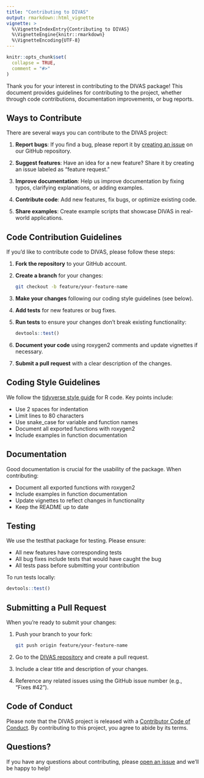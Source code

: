 ```yaml
---
title: "Contributing to DIVAS"
output: rmarkdown::html_vignette
vignette: >
  %\VignetteIndexEntry{Contributing to DIVAS}
  %\VignetteEngine{knitr::rmarkdown}
  %\VignetteEncoding{UTF-8}
---
```


```r
knitr::opts_chunk$set(
  collapse = TRUE,
  comment = "#>"
)
```

Thank you for your interest in contributing to the DIVAS package! This document provides guidelines for contributing to the project, whether through code contributions, documentation improvements, or bug reports.

## Ways to Contribute

There are several ways you can contribute to the DIVAS project:

1. **Report bugs**: If you find a bug, please report it by [creating an issue](https://github.com/ByronSyun/DIVAS_Develop/issues) on our GitHub repository.

2. **Suggest features**: Have an idea for a new feature? Share it by creating an issue labeled as "feature request."

3. **Improve documentation**: Help us improve documentation by fixing typos, clarifying explanations, or adding examples.

4. **Contribute code**: Add new features, fix bugs, or optimize existing code.

5. **Share examples**: Create example scripts that showcase DIVAS in real-world applications.

## Code Contribution Guidelines

If you'd like to contribute code to DIVAS, please follow these steps:

1. **Fork the repository** to your GitHub account.

2. **Create a branch** for your changes:

   ```bash
   git checkout -b feature/your-feature-name
   ```

3. **Make your changes** following our coding style guidelines (see below).

4. **Add tests** for new features or bug fixes.

5. **Run tests** to ensure your changes don't break existing functionality:

   ```r
   devtools::test()
   ```

6. **Document your code** using roxygen2 comments and update vignettes if necessary.

7. **Submit a pull request** with a clear description of the changes.

## Coding Style Guidelines

We follow the [tidyverse style guide](https://style.tidyverse.org/) for R code. Key points include:

- Use 2 spaces for indentation
- Limit lines to 80 characters
- Use snake_case for variable and function names
- Document all exported functions with roxygen2
- Include examples in function documentation

## Documentation

Good documentation is crucial for the usability of the package. When contributing:

- Document all exported functions with roxygen2
- Include examples in function documentation
- Update vignettes to reflect changes in functionality
- Keep the README up to date

## Testing

We use the testthat package for testing. Please ensure:

- All new features have corresponding tests
- All bug fixes include tests that would have caught the bug
- All tests pass before submitting your contribution

To run tests locally:

```r
devtools::test()
```

## Submitting a Pull Request

When you're ready to submit your changes:

1. Push your branch to your fork:

   ```bash
   git push origin feature/your-feature-name
   ```

2. Go to the [DIVAS repository](https://github.com/ByronSyun/DIVAS_Develop) and create a pull request.

3. Include a clear title and description of your changes.

4. Reference any related issues using the GitHub issue number (e.g., "Fixes #42").

## Code of Conduct

Please note that the DIVAS project is released with a [Contributor Code of Conduct](https://www.contributor-covenant.org/version/2/0/code_of_conduct/). By contributing to this project, you agree to abide by its terms.

## Questions?

If you have any questions about contributing, please [open an issue](https://github.com/ByronSyun/DIVAS_Develop/issues) and we'll be happy to help! 